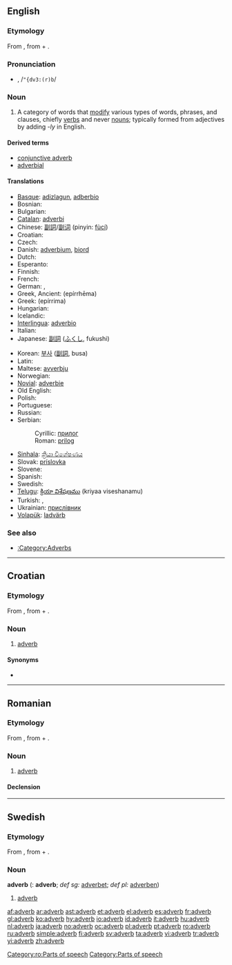{{see|Adverb}}
{{wikipedia}}
==English==

===Etymology===
From {{L.}} {{term|adverbium|lang=la}}, from {{term|ad-#Latin|ad-|to|lang=la}} + {{term|verbum||word|lang=la}}.

===Pronunciation===
*{{IPA|/ˈædvɜː(r)b/}}, /<tt>"{dv3:(r)b</tt>/

===Noun===
{{en-noun}}

# {{grammar}} A category of words that [[modify]] various types of words, phrases, and clauses, chiefly [[verb]]s and never [[noun]]s; typically formed from adjectives by adding ''-ly'' in English.

====Derived terms====
*[[conjunctive adverb]]
*[[adverbial]]

====Translations====
{{trans-top|lexical category}}
* [[Basque]]: [[adizlagun]], [[adberbio]]
* Bosnian: {{t-|bs|prilog|m}}
* Bulgarian: {{t+|bg|наречие|n|sc=Cyrl}}
* [[Catalan]]: [[adverbi]] {{m}}
* Chinese: [[副詞]]/[[副词]] (pinyin: [[fùcí]])
* Croatian: {{t-|hr|prilog|m}}
* Czech: {{t-|cs|příslovce|n}}
* Danish: [[adverbium]], [[biord]]
* Dutch: {{t+|nl|bijwoord|n}}
* Esperanto: {{t-|eo|adverbo|xs=Esperanto}}
* Finnish: {{t+|fi|adverbi}}
* French: {{t+|fr|adverbe|m}}
* German: {{t+|de|Adverb|n}}, {{t+|de|Umstandswort|n}}
* Greek, Ancient: {{IPAchar|[[ἐπίρρημα]]}} (epírrhēma) {{n}}
* Greek: {{t+|el|επίρρημα|n|sc=Grek}} (epírrima)
* Hungarian: {{t+|hu|határozószó}}
* Icelandic: {{t+|is|atviksorð|n}}
* [[Interlingua]]: [[adverbio]]
* Italian: {{t+|it|avverbio|m}}
* Japanese: [[副詞]] ([[ふくし]], fukushi)
{{trans-mid}}
* Korean: [[부사]] ([[副詞]], busa)
* Latin: {{t+|la|adverbium|n}}
* Maltese: [[avverbju]]
* Norwegian: {{t+|no|adverb|n}}
* [[Novial]]: [[adverbie]]
* Old English: {{t-|ang|biword|n|alt=bīword|xs=Old English}}
* Polish: {{t+|pl|przysłówek|m}}
* Portuguese: {{t+|pt|advérbio|m}}
* Russian: {{t+|ru|наречие|n|tr=naréčije|sc=Cyrl}}
* Serbian:
*: Cyrillic: [[прилог]] {{m}}
*: Roman: [[prilog#Serbian|prilog]] {{m}}
* [[Sinhala]]: [[ක්‍රියා විශේෂණය]] {{n}}
* Slovak: [[príslovka#Slovak|príslovka]] {{f}}
* Slovene: {{t+|sl|prislov|m}}
* Spanish: {{t+|es|adverbio|m}}
* Swedish: {{t+|sv|adverb|n}}
* [[Telugu]]: [[క్రియా విశేషణము]] (kriyaa viseshanamu)
* Turkish: {{t+|tr|belirteç}}, {{t+|tr|zarf}}
* Ukrainian: [[прислівник]] {{m}}
* [[Volapük]]: [[ladvärb]]
{{trans-bottom}}

===See also===
*[[:Category:Adverbs]]

----

==Croatian==

===Etymology===
From {{L.|hr}} {{term|adverbium|lang=la}}, from {{term|ad-#Latin|ad-|to|lang=la}} + {{term|verbum||word|lang=la}}.

===Noun===
{{hr-noun|m}}

# [[#English|adverb]]

====Synonyms====
* {{l|hr|prilog}}

----

==Romanian==

===Etymology===
From {{L.|ro}} {{term|adverbium|lang=la}}, from {{term|ad-#Latin|ad-|to|lang=la}} + {{term|verbum||word|lang=la}}.

===Noun===
{{ro-noun|gend=n|pl=adverbe}}

# [[adverb#English|adverb]]

====Declension====
{{ro-noun-n|pl=adverbe|def=adverbul}}

[[Category:ro:Parts of speech]]

----

==Swedish==

===Etymology===
From {{L.|sv}} {{term|adverbium|lang=la}}, from {{term|ad-#Latin|ad-|to|lang=la}} + {{term|verbum||word|lang=la}}.

===Noun===
'''adverb''' {{n}} ({{p}}: '''adverb'''; ''def sg:'' [[adverbet]]; ''def pl:'' [[adverben]])

# [[#English|adverb]]

[[Category:Parts of speech]]

[[af:adverb]]
[[ar:adverb]]
[[ast:adverb]]
[[et:adverb]]
[[el:adverb]]
[[es:adverb]]
[[fr:adverb]]
[[gl:adverb]]
[[ko:adverb]]
[[hy:adverb]]
[[io:adverb]]
[[id:adverb]]
[[it:adverb]]
[[hu:adverb]]
[[nl:adverb]]
[[ja:adverb]]
[[no:adverb]]
[[oc:adverb]]
[[pl:adverb]]
[[pt:adverb]]
[[ro:adverb]]
[[ru:adverb]]
[[simple:adverb]]
[[fi:adverb]]
[[sv:adverb]]
[[ta:adverb]]
[[vi:adverb]]
[[tr:adverb]]
[[yi:adverb]]
[[zh:adverb]]